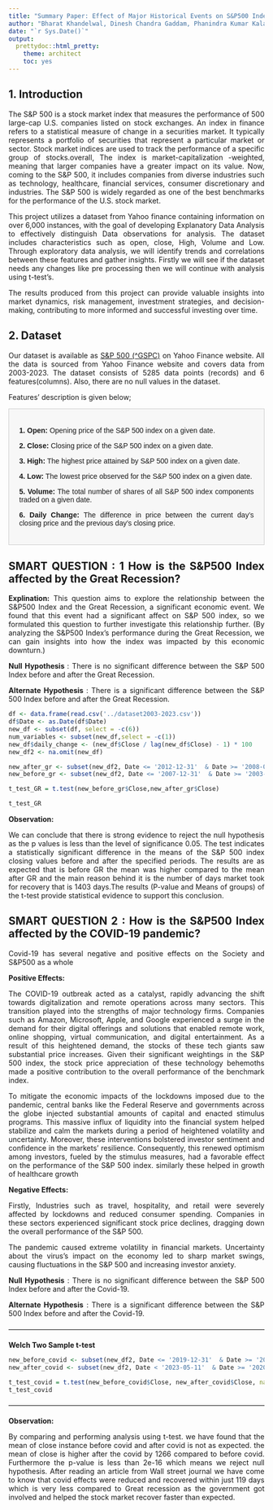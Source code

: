 ```yaml
---
title: "Summary Paper: Effect of Major Historical Events on S&P500 Index"
author: "Bharat Khandelwal, Dinesh Chandra Gaddam, Phanindra Kumar Kalaga, Prudhvi chekuri"
date: "`r Sys.Date()`"
output: 
  prettydoc::html_pretty:
    theme: architect
    toc: yes
---
```


## 1. Introduction
<span style="font-size: 14px;  text-align: justify;">
<p>
The S&P 500 is a stock market index that measures the performance of 500 large-cap U.S. companies listed on stock exchanges. An index in finance refers to a statistical measure of change in a securities market. It typically represents a portfolio of securities that represent a particular market or sector. Stock market indices are used to track the performance of a specific group of stocks.overall, The index is market-capitalization -weighted, meaning that larger companies have a greater impact on its value. Now, coming to the S&P 500, it includes companies from diverse industries such as technology, healthcare, financial services, consumer discretionary and industries. The S&P 500 is widely regarded as one of the best benchmarks for the performance of the U.S. stock market.
</P>
<P>This project utilizes a dataset from Yahoo finance containing information on over 6,000 instances, with the goal of developing Explanatory Data Analysis to effectively distinguish Data observations for analysis. The dataset includes characteristics such as open, close, High, Volume and Low. Through exploratory data analysis, we will identify trends and correlations between these features and gather insights. Firstly we will see if the dataset needs any changes like pre processing then we will continue with analysis using t-test's. 
</P>
<P>The results produced from this project  can provide valuable insights into market dynamics, risk management, investment strategies, and decision-making, contributing to more informed and successful investing over time.
</P>
</span>

## 2. Dataset 
<span style="font-size: 14px;  text-align: justify;">
<p>Our dataset is available as [S&P 500 (^GSPC)](https://finance.yahoo.com/quote/%5EGSPC/history/?guccounter=1) on Yahoo Finance website. All the data is sourced from Yahoo Finance website and covers data from 2003-2023. The dataset consists of 5285 data points (records) and 6 features(columns). Also, there are no null values in the dataset.
<P>
<p>Features’ description is given below;
</span>


<div class="column-definitions">
  <p><strong>1. Open:</strong> Opening price of the S&P 500 index on a given date.</p>
  <p><strong>2. Close:</strong> Closing price of the S&P 500 index on a given date.</p>
  <p><strong>3. High:</strong> The highest price
  attained by S&P 500 index on a given date.</p>
  <p><strong>4. Low:</strong> The lowest price observed for the S&P 500 index on a given date.</p>
  <p><strong>5. Volume:</strong> The total number of shares of all S&P 500 index components traded on a given date.</p>
  <p><strong>6. Daily Change:</strong> The difference in price between the current day's closing price and the previous day's closing price.</p>
</div>

<style>
  .column-definitions {
    font-family: Arial, sans-serif;
    padding: 20px;
    border: 1px solid #ccc;
    background-color: #f7f7f7;
  }
</style>



## SMART QUESTION : 1 How is the S&P500 Index affected by the Great Recession?

<P>**Explination:** This question aims to explore the relationship between the S&P500 Index and the Great Recession, a significant economic event. We found that this event had a significant affect on S&P 500 index, so we formulated this question to further investigate this relationship further. (By analyzing the S&P500 Index's performance during the Great Recession, we can gain insights into how the index was impacted by this economic downturn.)
<P>


<p>**Null Hypothesis **: There is no significant difference between the S&P 500 Index before and after the Great Recession.
<p>**Alternate Hypothesis **: There is a significant difference between the S&P 500 Index before and after the Great Recession.

```r
df <- data.frame(read.csv('../dataset2003-2023.csv'))
df$Date <- as.Date(df$Date)
new_df <- subset(df, select = -c(6))
num_variables <- subset(new_df,select = -c(1))
new_df$daily_change <- (new_df$Close / lag(new_df$Close) - 1) * 100
new_df2 <- na.omit(new_df)

new_after_gr <- subset(new_df2, Date <= '2012-12-31'  & Date >= '2008-01-01')
new_before_gr <- subset(new_df2, Date <= '2007-12-31'  & Date >= '2003-01-01')

t_test_GR = t.test(new_before_gr$Close,new_after_gr$Close)

t_test_GR
```

<p>**Observation: **

<p> We can conclude that there is strong evidence to reject the null hypothesis as the p values is less than the level of significance 0.05. The test indicates a statistically significant difference in the means of the S&P 500 index closing values before and after the specified periods. The results are as expected that is before GR the mean was higher compared to the mean after GR and the main reason behind it is the number of days market took for recovery that is 1403 days.The results (P-value and Means of groups) of the t-test provide statistical evidence to support this conclusion.


</span>


## SMART QUESTION 2   : How is the S&P500 Index affected by the COVID-19 pandemic?
<span style="font-size: 14px;  text-align: justify;">
<p> Covid-19 has several negative and positive effects on the Society and S&P500 as a whole</p>

<p><strong> Positive Effects:</strong></p>
<p>
The COVID-19 outbreak acted as a catalyst, rapidly advancing the shift towards digitalization and remote operations across many sectors. This transition played into the strengths of major technology firms. Companies such as Amazon, Microsoft, Apple, and Google experienced a surge in the demand for their digital offerings and solutions that enabled remote work, online shopping, virtual communication, and digital entertainment. As a result of this heightened demand, the stocks of these tech giants saw substantial price increases. Given their significant weightings in the S&P 500 index, the stock price appreciation of these technology behemoths made a positive contribution to the overall performance of the benchmark index.</p>

<p>To mitigate the economic impacts of the lockdowns imposed due to the pandemic, central banks like the Federal Reserve and governments across the globe injected substantial amounts of capital and enacted stimulus programs. This massive influx of liquidity into the financial system helped stabilize and calm the markets during a period of heightened volatility and uncertainty. Moreover, these interventions bolstered investor sentiment and confidence in the markets' resilience. Consequently, this renewed optimism among investors, fueled by the stimulus measures, had a favorable effect on the performance of the S&P 500 index. similarly these helped in growth of healthcare growth</p>


<p><strong>Negative Effects:</strong> </p>
<p>Firstly, Industries such as travel, hospitality, and retail were severely affected by lockdowns and reduced consumer spending. Companies in these sectors experienced significant stock price declines, dragging down the overall performance of the S&P 500.</p>  
<p>The pandemic caused extreme volatility in financial markets. Uncertainty about the virus's impact on the economy led to sharp market swings, causing fluctuations in the S&P 500 and increasing investor anxiety.</p>


<p><b>Null Hypothesis</b> : There is no significant difference between the S&P 500 Index before and after the Covid-19.</p>

<p><b>Alternate Hypothesis</b> : There is a significant difference between the S&P 500 Index before and after the Covid-19.</p>


<p>------------------------------------------------------------------------------------------------------------</p>
<p><b>Welch Two Sample t-test</b></p>
```r
new_before_covid <- subset(new_df2, Date <= '2019-12-31'  & Date >= '2016-06-01')
new_after_covid <- subset(new_df2, Date < '2023-05-11'  & Date >= '2020-01-01')

t_test_covid = t.test(new_before_covid$Close, new_after_covid$Close, na.rm= TRUE)
t_test_covid
```

<p>------------------------------------------------------------------------------------------------------------</p>

<p><b>Observation:</b> </p>

<p>By comparing and performing analysis using t-test. we have found that the mean of close instance before covid and after covid is not as expected. the mean of close is higher after the covid by 1266 compared to before covid. Furthermore the p-value is less than 2e-16 which means we reject null hypothesis. After reading an article from Wall street journal we have come to know that covid effects were reduced and recovered within just 119 days which is very less compared to Great recession as the government got involved and helped the stock market recover faster than expected.</p>

</span>